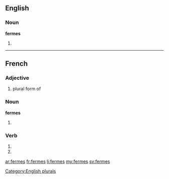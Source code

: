 {{also|fermés}}
==English==

===Noun===
'''fermes'''

# {{plural of|[[ferme]]}}

[[Category:English plurals]]

----

==French==

===Adjective===
{{fr-adj-form}}

# plural form of '''{{l|fr|ferme}}'''

===Noun===
'''fermes'''

# {{plural of|ferme|lang=fr}}

===Verb===
{{fr-verb-form}}

# {{form of|Second-person singular present indicative|fermer|lang=fr}}
# {{form of|Second-person singular present subjunctive|fermer|lang=fr}}

[[ar:fermes]]
[[fr:fermes]]
[[li:fermes]]
[[my:fermes]]
[[sv:fermes]]